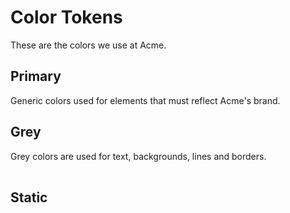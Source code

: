 
<Meta title="Color" />

# Color Tokens

These are the colors we use at Acme.

## Primary

Generic colors used for elements that must reflect Acme's brand.

<Story name="Primary">
  <Table
    tokens={getTokenGroup(tokens, "color.primary")}
    SampleFormat={SwatchSample}
  />
</Story>

## Grey

Grey colors are used for text, backgrounds, lines and borders.

<Story name="Grey">
  <Table
    tokens={getTokenGroup(tokens, "color.grey")}
    SampleFormat={SwatchSample}
  />
</Story>

## Static

<Story name="Static">
  <Table
    tokens={getTokenGroup(tokens, "color.static", ["black", "white"])}
    SampleFormat={SwatchSample}
  />
</Story>
